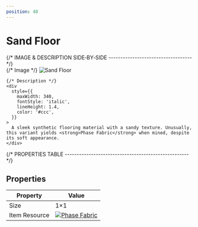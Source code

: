 ```yaml
---
position: 48
---
```


# Sand Floor

<div
  style={{
    maxWidth: 720,
    margin: '0 auto',
    padding: '24px 16px',
  }}
>
  {/* IMAGE & DESCRIPTION SIDE‑BY‑SIDE ----------------------------------- */}
  <div
    style={{
      display: 'flex',
      gap: 24,
      flexWrap: 'wrap',
      alignItems: 'flex-start',
      justifyContent: 'center',
    }}
  >
    {/* Image */}
    <img
      src="https://image.mindustry-tool.com//docs/mindustry/blocks/floors/sand-floor.p.png"
      alt="Sand Floor"
      style={{
        width: 256,
        border: '2px solid #444',
        borderRadius: 8,
        imageRendering: 'pixelated',
      }}
    />

    {/* Description */}
    <div
      style={{
        maxWidth: 340,
        fontStyle: 'italic',
        lineHeight: 1.4,
        color: '#ccc',
      }}
    >
      A sleek synthetic flooring material with a sandy texture. Unusually, this variant yields <strong>Phase Fabric</strong> when mined, despite its soft appearance.
    </div>
  </div>

  {/* PROPERTIES TABLE ---------------------------------------------------- */}
  <h2 id="properties" style={{ margin: '32px 0 12px' }}>Properties</h2>

  <table
    style={{
      width: '100%',
      borderCollapse: 'collapse',
      background: '#111',
      border: '1px solid #333',
      borderRadius: 8,
      overflow: 'hidden',
    }}
  >
    <thead>
      <tr style={{ background: '#1d1d1d' }}>
        <th style={{ padding: 10, borderBottom: '1px solid #333', textAlign: 'left', width: '45%' }}>
          Property
        </th>
        <th style={{ padding: 10, borderBottom: '1px solid #333', textAlign: 'left' }}>
          Value
        </th>
      </tr>
    </thead>
    <tbody>
      <tr>
        <td style={{ padding: 10, borderBottom: '1px solid #333', fontWeight: 500 }}>Size</td>
        <td style={{ padding: 10, borderBottom: '1px solid #333' }}>1×1</td>
      </tr>
      <tr style={{ background: '#181818' }}>
        <td style={{ padding: 10, fontWeight: 500 }}>Item Resource</td>
        <td style={{ padding: 10, textAlign: 'center' }}>
          <a
            href="https://image.mindustry-tool.com//docs/mindustry/items/item-phase-fabric.p.png"
            target="_blank"
            rel="noopener noreferrer"
          >
            <img
              src="https://image.mindustry-tool.com//docs/mindustry/items/item-sand.p.png"
              alt="Phase Fabric"
              style={{ height: 24, imageRendering: 'pixelated' }}
            />
          </a>
        </td>
      </tr>
    </tbody>
  </table>
</div>
